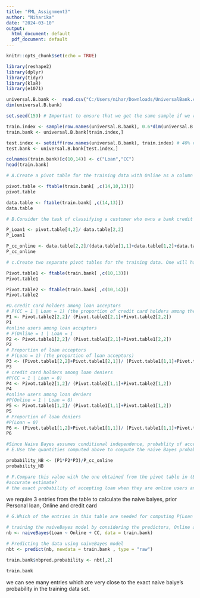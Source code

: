 ---
title: "FML_Assignment3"
author: "Niharika"
date: "2024-03-10"
output:
  html_document: default
  pdf_document: default
---

```{r setup, include=FALSE}
knitr::opts_chunk$set(echo = TRUE)
```


```{r}
library(reshape2)
library(dplyr)
library(tidyr)
library(klaR) 
library(e1071)
```

```{r}
universal.B.bank <-  read.csv("C:/Users/nihar/Downloads/UniversalBank.csv")
dim(universal.B.bank)


```

```{r}
set.seed(159) # Important to ensure that we get the same sample if we rerun the code

train.index <- sample(row.names(universal.B.bank), 0.6*dim(universal.B.bank)[1]) # 60% training data
train.bank <- universal.B.bank[train.index,]

test.index <- setdiff(row.names(universal.B.bank), train.index) # 40% validation data
test.bank <- universal.B.bank[test.index,]

colnames(train.bank)[c(10,14)] <- c("Loan","CC")
head(train.bank)
```

```{r}
# A.Create a pivot table for the training data with Online as a column variable, CC as a row

pivot.table <- ftable(train.bank[ ,c(14,10,13)])
pivot.table

data.table <- ftable(train.bank[ ,c(14,13)])
data.table
```

```{r}
# B.Consider the task of classifying a customer who owns a bank credit card and is actively using

P_Loan1 <- pivot.table[4,2]/ data.table[2,2]
P_Loan1

P_cc_online <- data.table[2,2]/(data.table[1,1]+data.table[1,2]+data.table[2,1]+data.table[2,2])
P_cc_online
```

```{r}
# c.Create two separate pivot tables for the training data. One will have Loan (rows) as a

Pivot.table1 <- ftable(train.bank[ ,c(10,13)])
Pivot.table1

Pivot.table2 <- ftable(train.bank[ ,c(10,14)])
Pivot.table2
```

```{r}
#D.credit card holders among loan acceptors
# P(CC = 1 | Loan = 1) (the proportion of credit card holders among the loan acceptors)
P1 <- Pivot.table2[2,2]/ (Pivot.table2[2,1]+Pivot.table2[2,2])
P1
#online users among loan acceptors
# P(Online = 1 | Loan = 1
P2 <- Pivot.table1[2,2]/ (Pivot.table1[2,1]+Pivot.table1[2,2])
P2
# Proportion of loan acceptors
# P(Loan = 1) (the proportion of loan acceptors)
P3 <- (Pivot.table1[2,2]+Pivot.table1[2,1])/ (Pivot.table1[1,1]+Pivot.table1[1,2]+Pivot.table1[2,1]+Pivot.table1[2,2])
P3
# credit card holders among loan deniers
#P(CC = 1 | Loan = 0)
P4 <- Pivot.table2[1,2]/ (Pivot.table2[1,1]+Pivot.table2[1,2])
P4
#online users among loan deniers
#P(Online = 1 | Loan = 0)
P5 <- Pivot.table1[1,2]/ (Pivot.table1[1,1]+Pivot.table1[1,2])
P5
# Proportion of loan deniers
#P(Loan = 0)
P6 <- (Pivot.table1[1,2]+Pivot.table1[1,1])/ (Pivot.table1[1,1]+Pivot.table1[1,2]+Pivot.table1[2,1]+Pivot.table1[2,2])
P6

```

```{r}
#Since Naive Bayes assumes conditional independence, probablity of accepting loan when they are online users and credit card holders will be equal to the product the probability of online users among loan acceptors and probability online users among loan acceptors
# E.Use the quantities computed above to compute the naive Bayes probability P(Loan = 1 | CC

probability_NB <- (P1*P2*P3)/P_cc_online
probability_NB
```
```{r}
# F.Compare this value with the one obtained from the pivot table in (B). Which is a more
#accurate estimate?
# the exact probability of accepting loan when they are online users and credit card holders from the pivot table is 0.1019231, which is not equal to the exact naive baiyes probability 0.09994837. because, we are considering conditional independance for calculating the exact naive baiyes probability, which may not give us the exact result.the probability from the pivot table was the exact estimate as we directly calculated the probabilities from the data
```


we require 3 entries from the table to calculate the naive baiyes,  prior Personal loan, Online and credit card
```{r}
# G.Which of the entries in this table are needed for computing P(Loan = 1 | CC = 1, Online = 1)?

# training the naiveBayes model by considering the predictors, Online and CC
nb <- naiveBayes(Loan ~ Online + CC, data = train.bank)

# Predicting the data using naiveBayes model
nbt <- predict(nb, newdata = train.bank , type = "raw")

train.bank$nbpred.probability <- nbt[,2]

train.bank
```
we can see many entries which are very close to the exact naive baiye's probability in the training data set.



